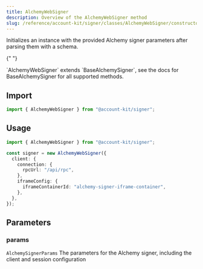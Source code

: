 ```yaml
---
title: AlchemyWebSigner
description: Overview of the AlchemyWebSigner method
slug: /reference/account-kit/signer/classes/AlchemyWebSigner/constructor
---
```



Initializes an instance with the provided Alchemy signer parameters after parsing them with a schema.

{" "}

<Note>
  `AlchemyWebSigner` extends `BaseAlchemySigner`, see the docs for
  BaseAlchemySigner for all supported methods.
</Note>

## Import

```ts
import { AlchemyWebSigner } from "@account-kit/signer";
```

## Usage

```ts
import { AlchemyWebSigner } from "@account-kit/signer";

const signer = new AlchemyWebSigner({
  client: {
    connection: {
      rpcUrl: "/api/rpc",
    },
    iframeConfig: {
      iframeContainerId: "alchemy-signer-iframe-container",
    },
  },
});
```

## Parameters

### params

`AlchemySignerParams`
The parameters for the Alchemy signer, including the client and session configuration
